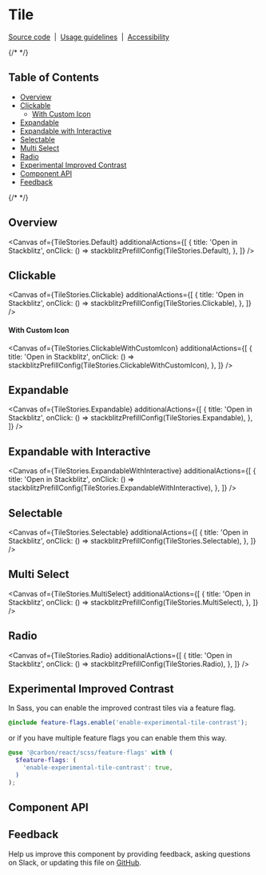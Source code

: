 
<Meta isTemplate />

# Tile

[Source code](https://github.com/carbon-design-system/carbon/tree/main/packages/react/src/components/Tile)
&nbsp;|&nbsp;
[Usage guidelines](https://www.carbondesignsystem.com/components/tile/usage)
&nbsp;|&nbsp;
[Accessibility](https://www.carbondesignsystem.com/components/tile/accessibility)

{/* <!-- START doctoc generated TOC please keep comment here to allow auto update --> <!-- DON'T EDIT THIS SECTION, INSTEAD RE-RUN doctoc TO UPDATE --> */}

## Table of Contents

- [Overview](#overview)
- [Clickable](#clickable)
    - [With Custom Icon](#with-custom-icon)
- [Expandable](#expandable)
- [Expandable with Interactive](#expandable-with-interactive)
- [Selectable](#selectable)
- [Multi Select](#multi-select)
- [Radio](#radio)
- [Experimental Improved Contrast](#experimental-improved-contrast)
- [Component API](#component-api)
- [Feedback](#feedback)

{/* <!-- END doctoc generated TOC please keep comment here to allow auto update --> */}

## Overview

<Canvas
  of={TileStories.Default}
  additionalActions={[
    {
      title: 'Open in Stackblitz',
      onClick: () => stackblitzPrefillConfig(TileStories.Default),
    },
  ]}
/>

## Clickable

<Canvas
  of={TileStories.Clickable}
  additionalActions={[
    {
      title: 'Open in Stackblitz',
      onClick: () => stackblitzPrefillConfig(TileStories.Clickable),
    },
  ]}
/>

#### With Custom Icon
<Canvas
  of={TileStories.ClickableWithCustomIcon}
  additionalActions={[
    {
      title: 'Open in Stackblitz',
      onClick: () => stackblitzPrefillConfig(TileStories.ClickableWithCustomIcon),
    },
  ]}
/>

## Expandable

<Canvas
  of={TileStories.Expandable}
  additionalActions={[
    {
      title: 'Open in Stackblitz',
      onClick: () => stackblitzPrefillConfig(TileStories.Expandable),
    },
  ]}
/>

## Expandable with Interactive

<Canvas
  of={TileStories.ExpandableWithInteractive}
  additionalActions={[
    {
      title: 'Open in Stackblitz',
      onClick: () =>
        stackblitzPrefillConfig(TileStories.ExpandableWithInteractive),
    },
  ]}
/>

## Selectable

<Canvas
  of={TileStories.Selectable}
  additionalActions={[
    {
      title: 'Open in Stackblitz',
      onClick: () => stackblitzPrefillConfig(TileStories.Selectable),
    },
  ]}
/>

## Multi Select

<Canvas
  of={TileStories.MultiSelect}
  additionalActions={[
    {
      title: 'Open in Stackblitz',
      onClick: () => stackblitzPrefillConfig(TileStories.MultiSelect),
    },
  ]}
/>

## Radio

<Canvas
  of={TileStories.Radio}
  additionalActions={[
    {
      title: 'Open in Stackblitz',
      onClick: () => stackblitzPrefillConfig(TileStories.Radio),
    },
  ]}
/>

## Experimental Improved Contrast

In Sass, you can enable the improved contrast tiles via a feature flag.

```scss
@include feature-flags.enable('enable-experimental-tile-contrast');
```

or if you have multiple feature flags you can enable them this way.

```scss
@use '@carbon/react/scss/feature-flags' with (
  $feature-flags: (
    'enable-experimental-tile-contrast': true,
  )
);
```

<Canvas>
  <div style={{ width: '1018px', maxWidth: '100%' }}>
    <Canvas
      of={TileFeatureFlagStories.Clickable}
      meta={TileFeatureFlagStories}
    />
  </div>
  <div style={{ width: '1018px', maxWidth: '100%' }}>
    <Canvas
      of={TileFeatureFlagStories.Expandable}
      meta={TileFeatureFlagStories}
    />
  </div>
  <div style={{ width: '1018px', maxWidth: '100%' }}>
    <Canvas
      of={TileFeatureFlagStories.MultiSelect}
      meta={TileFeatureFlagStories}
    />
  </div>
  <div style={{ width: '1018px', maxWidth: '100%' }}>
    <Canvas of={TileFeatureFlagStories.Radio} meta={TileFeatureFlagStories} />
  </div>
  <div style={{ width: '1018px', maxWidth: '100%' }}>
    <Canvas
      of={TileFeatureFlagStories.Selectable}
      meta={TileFeatureFlagStories}
    />
  </div>
</Canvas>

## Component API

<ArgTypes />

## Feedback

Help us improve this component by providing feedback, asking questions on Slack,
or updating this file on
[GitHub](https://github.com/carbon-design-system/carbon/edit/main/packages/react/src/components/Tile/Tile.mdx).
